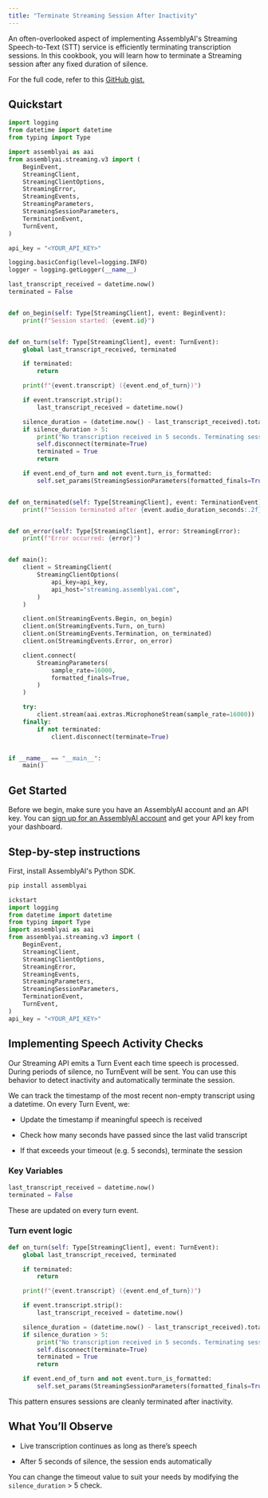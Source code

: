 ```yaml
---
title: "Terminate Streaming Session After Inactivity"
---
```


An often-overlooked aspect of implementing AssemblyAI's Streaming Speech-to-Text (STT) service is efficiently terminating transcription sessions. In this cookbook, you will learn how to terminate a Streaming session after any fixed duration of silence.

For the full code, refer to this [GitHub gist.](https://gist.github.com/m-ods/133f7c7e4c08abf97ae53dc7577cadf7)

## Quickstart

```python
import logging
from datetime import datetime
from typing import Type

import assemblyai as aai
from assemblyai.streaming.v3 import (
    BeginEvent,
    StreamingClient,
    StreamingClientOptions,
    StreamingError,
    StreamingEvents,
    StreamingParameters,
    StreamingSessionParameters,
    TerminationEvent,
    TurnEvent,
)

api_key = "<YOUR_API_KEY>"

logging.basicConfig(level=logging.INFO)
logger = logging.getLogger(__name__)

last_transcript_received = datetime.now()
terminated = False


def on_begin(self: Type[StreamingClient], event: BeginEvent):
    print(f"Session started: {event.id}")


def on_turn(self: Type[StreamingClient], event: TurnEvent):
    global last_transcript_received, terminated

    if terminated:
        return

    print(f"{event.transcript} ({event.end_of_turn})")

    if event.transcript.strip():
        last_transcript_received = datetime.now()

    silence_duration = (datetime.now() - last_transcript_received).total_seconds()
    if silence_duration > 5:
        print("No transcription received in 5 seconds. Terminating session...")
        self.disconnect(terminate=True)
        terminated = True
        return

    if event.end_of_turn and not event.turn_is_formatted:
        self.set_params(StreamingSessionParameters(formatted_finals=True))


def on_terminated(self: Type[StreamingClient], event: TerminationEvent):
    print(f"Session terminated after {event.audio_duration_seconds:.2f} seconds")


def on_error(self: Type[StreamingClient], error: StreamingError):
    print(f"Error occurred: {error}")


def main():
    client = StreamingClient(
        StreamingClientOptions(
            api_key=api_key,
            api_host="streaming.assemblyai.com",
        )
    )

    client.on(StreamingEvents.Begin, on_begin)
    client.on(StreamingEvents.Turn, on_turn)
    client.on(StreamingEvents.Termination, on_terminated)
    client.on(StreamingEvents.Error, on_error)

    client.connect(
        StreamingParameters(
            sample_rate=16000,
            formatted_finals=True,
        )
    )

    try:
        client.stream(aai.extras.MicrophoneStream(sample_rate=16000))
    finally:
        if not terminated:
            client.disconnect(terminate=True)


if __name__ == "__main__":
    main()
```

## Get Started

Before we begin, make sure you have an AssemblyAI account and an API key. You can [sign up for an AssemblyAI account](https://www.assemblyai.com/app) and get your API key from your dashboard.

## Step-by-step instructions

First, install AssemblyAI's Python SDK.

```bash
pip install assemblyai
```

```python
ickstart
import logging
from datetime import datetime
from typing import Type
import assemblyai as aai
from assemblyai.streaming.v3 import (
    BeginEvent,
    StreamingClient,
    StreamingClientOptions,
    StreamingError,
    StreamingEvents,
    StreamingParameters,
    StreamingSessionParameters,
    TerminationEvent,
    TurnEvent,
)
api_key = "<YOUR_API_KEY>"
```

## Implementing Speech Activity Checks

Our Streaming API emits a Turn Event each time speech is processed. During periods of silence, no TurnEvent will be sent. You can use this behavior to detect inactivity and automatically terminate the session.


We can track the timestamp of the most recent non-empty transcript using a datetime. On every Turn Event, we:

* Update the timestamp if meaningful speech is received

* Check how many seconds have passed since the last valid transcript

* If that exceeds your timeout (e.g. 5 seconds), terminate the session

### Key Variables

```python
last_transcript_received = datetime.now()
terminated = False
```

These are updated on every turn event.

### Turn event logic

```python
def on_turn(self: Type[StreamingClient], event: TurnEvent):
    global last_transcript_received, terminated

    if terminated:
        return

    print(f"{event.transcript} ({event.end_of_turn})")

    if event.transcript.strip():
        last_transcript_received = datetime.now()

    silence_duration = (datetime.now() - last_transcript_received).total_seconds()
    if silence_duration > 5:
        print("No transcription received in 5 seconds. Terminating session...")
        self.disconnect(terminate=True)
        terminated = True
        return

    if event.end_of_turn and not event.turn_is_formatted:
        self.set_params(StreamingSessionParameters(formatted_finals=True))
```

This pattern ensures sessions are cleanly terminated after inactivity.

## What You’ll Observe

* Live transcription continues as long as there’s speech

* After 5 seconds of silence, the session ends automatically

You can change the timeout value to suit your needs by modifying the `silence_duration` > 5 check.

